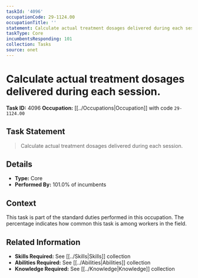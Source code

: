 ```yaml
---
taskId: '4096'
occupationCode: 29-1124.00
occupationTitle: ''
statement: Calculate actual treatment dosages delivered during each session.
taskType: Core
incumbentsResponding: 101
collection: Tasks
source: onet
---
```

# Calculate actual treatment dosages delivered during each session.

**Task ID:** 4096
**Occupation:** [[../Occupations|Occupation]] with code `29-1124.00`

## Task Statement

> Calculate actual treatment dosages delivered during each session.

## Details

- **Type:** Core
- **Performed By:** 101.0% of incumbents

## Context

This task is part of the standard duties performed in this occupation. The percentage indicates how common this task is among workers in the field.

## Related Information

- **Skills Required:** See [[../Skills|Skills]] collection
- **Abilities Required:** See [[../Abilities|Abilities]] collection
- **Knowledge Required:** See [[../Knowledge|Knowledge]] collection
